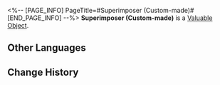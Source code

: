 <%-- [PAGE_INFO]
PageTitle=#Superimposer (Custom-made)#
[END_PAGE_INFO] --%>
{{Item Infobox
|id          = 271
|image       = Item Superimposer (Custom-made).png
|type        = Valuable Object
|invCategory = Valuables
|rarity      = 5
|effect      = 
|description = A special gadget made by Herta. It can Superimpose special Light Cones obtained from the Simulated Universe.
}}
{{Description|A special gadget made by Herta. Its principles are not stated.<br /><br />''"Be grateful, (Trailblazer). I've prepared everything for you."''}}
'''Superimposer (Custom-made)''' is a [[Valuable Object]].

==Other Languages==
{{Other Languages
|en   = Superimposer (Custom-made)
|zhs  = 叠影器（特制）
|zht  = 疊影器（特製）
|ja   = 重畳機（特製）
|ko   = 중첩기(특제)
|es   = Superponedor (personalizado)
|fr   = Superposeur (sur mesure)
|ru   = Накладыватель (спецзаказ)
|th   = Superimposer (Custom-made)
|vi   = Máy Tích Tầng (Đặc Chế)
|de   = Bündelungsgerät (maßgefertigt)
|id   = Superimposer (Custom-made)
|pt   = Sobrepositor (Personalizado)
}}

==Change History==
{{Change History|1.0}}